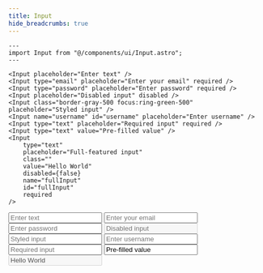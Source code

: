 ```yaml
---
title: Input
hide_breadcrumbs: true
---
```



```astro
---
import Input from "@/components/ui/Input.astro";
---

<Input placeholder="Enter text" />
<Input type="email" placeholder="Enter your email" required />
<Input type="password" placeholder="Enter password" required />
<Input placeholder="Disabled input" disabled />
<Input class="border-gray-500 focus:ring-green-500" placeholder="Styled input" />
<Input name="username" id="username" placeholder="Enter username" />
<Input type="text" placeholder="Required input" required />
<Input type="text" value="Pre-filled value" />
<Input
    type="text"
    placeholder="Full-featured input"
    class=""
    value="Hello World"
    disabled={false}
    name="fullInput"
    id="fullInput"
    required
/>
```

<div class="flex flex-col gap-2">
  <Input placeholder="Enter text" />
  <Input type="email" placeholder="Enter your email" required />
  <Input type="password" placeholder="Enter password" required />
  <Input placeholder="Disabled input" disabled />
  <Input
    class="border-gray-500 focus:ring-green-500"
    placeholder="Styled input"
  />
  <Input name="username" id="username" placeholder="Enter username" />
  <Input type="text" placeholder="Required input" required />
  <Input type="text" value="Pre-filled value" />
  <Input
    type="text"
    placeholder="Full-featured input"
    class=""
    value="Hello World"
    disabled={false}
    name="fullInput"
    id="fullInput"
    required
  />
</div>